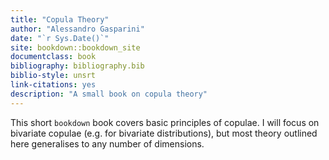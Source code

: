 ```yaml
---
title: "Copula Theory"
author: "Alessandro Gasparini"
date: "`r Sys.Date()`"
site: bookdown::bookdown_site
documentclass: book
bibliography: bibliography.bib
biblio-style: unsrt
link-citations: yes
description: "A small book on copula theory"
---
```


This short `bookdown` book covers basic principles of copulae.
I will focus on bivariate copulae (e.g. for bivariate distributions), but most theory outlined here generalises to any number of dimensions.
